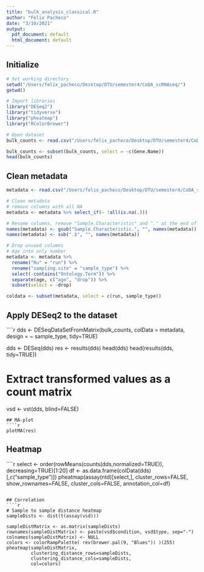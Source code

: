 ```yaml
---
title: "bulk_analysis_classical.R"
author: "Felix Pacheco"
date: "3/10/2021"
output:
  pdf_document: default
  html_document: default
---
```


## Initialize 
```r
# Set working directory
setwd("/Users/felix_pacheco/Desktop/DTU/semester4/CoDA_scRNAseq/")
getwd()

# Import libraries
library("DESeq2")
library("tidyverse")
library("pheatmap")
library("RColorBrewer")
```

```r
# Open dataset
bulk_counts <- read.csv("/Users/felix_pacheco/Desktop/DTU/semester4/CoDA_scRNAseq/data/bulk/counts_bulk.tsv", sep="\t")

bulk_counts <- subset(bulk_counts, select = -c(Gene.Name))
head(bulk_counts)
```

## Clean metadata
```r
metadata <- read.csv("/Users/felix_pacheco/Desktop/DTU/semester4/CoDA_scRNAseq/data/bulk/metadata_bulk.tsv", sep="\t")

# Clean metadata
# remove columns with all NA
metadata <- metadata %>% select_if(~ !all(is.na(.)))

# Rename columns, remove "Sample.Characteristic" and "." at the end of column name
names(metadata) <- gsub("Sample.Characteristic.", "", names(metadata))
names(metadata) <- sub(".$", "", names(metadata))

# Drop unused columns
# Age into only number
metadata <- metadata %>%
  rename("Ru" = "run") %>%
  rename("sampling.site" = "sample_type") %>%
  select(-contains("Ontology.Term")) %>%
  separate(age, c("age", "drop")) %>%
  subset(select = -drop)

coldata <- subset(metadata, select = c(run, sample_type))

```

## Apply DESeq2 to the dataset
````r

dds <- DESeqDataSetFromMatrix(bulk_counts,
                                   colData = metadata,
                                   design = ~ sample_type, tidy=TRUE)

dds <- DESeq(dds)
res <- results(dds)
head(dds)
head(results(dds, tidy=TRUE)) 

# Extract transformed values as a count matrix 
vsd <- vst(dds, blind=FALSE)
```
## MA-plot
````r
plotMA(res)
```



## Heatmap
````r
select <- order(rowMeans(counts(dds,normalized=TRUE)),
                decreasing=TRUE)[1:20]
df <- as.data.frame(colData(dds)[,c("sample_type")])
pheatmap(assay(ntd)[select,], cluster_rows=FALSE, show_rownames=FALSE,
         cluster_cols=FALSE, annotation_col=df)

```

## Correlation
````r


# Sample to sample distance heatmap
sampleDists <- dist(t(assay(vsd)))

sampleDistMatrix <- as.matrix(sampleDists)
rownames(sampleDistMatrix) <- paste(vsd$condition, vsd$type, sep="-")
colnames(sampleDistMatrix) <- NULL
colors <- colorRampPalette( rev(brewer.pal(9, "Blues")) )(255)
pheatmap(sampleDistMatrix,
         clustering_distance_rows=sampleDists,
         clustering_distance_cols=sampleDists,
         col=colors)
```